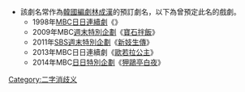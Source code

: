 *該劇名常作為[[大韓民國|韓國]][[編劇|編劇]][[林成漢|林成漢]]的預訂劇名，以下為曾預定此名的戲劇。
**1998年[[文化廣播公司|MBC]][[MBC日日連續劇|日日連續劇]]《{{link-ko|看了又看|보고 또 보고}}》
**2009年MBC[[MBC週末特別計劃連續劇|週末特別企劃]]《[[寶石拌飯|寶石拌飯]]》
**2011年[[SBS_(韓國)|SBS]][[SBS週末特別計劃劇|週末特別企劃]]《[[新妓生傳|新妓生傳]]》
**2013年MBC日日連續劇《[[歐若拉公主|歐若拉公主]]》
**2014年MBC[[MBC日日特別企劃連續劇|日日特別企劃]]《[[狎鷗亭白夜|狎鷗亭白夜]]》

[[Category:二字消歧义|Category:二字消歧义]]